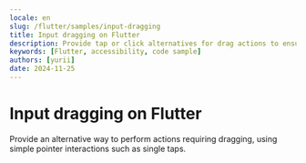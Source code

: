 ```yaml
---
locale: en
slug: /flutter/samples/input-dragging
title: Input dragging on Flutter
description: Provide tap or click alternatives for drag actions to ensure accessibility.
keywords: [Flutter, accessibility, code sample]
authors: [yurii]
date: 2024-11-25
---
```


# Input dragging on Flutter

Provide an alternative way to perform actions requiring dragging, using simple pointer interactions such as single taps.

<CodeSample id="input-dragging" framework="flutter" locale="en"/>
